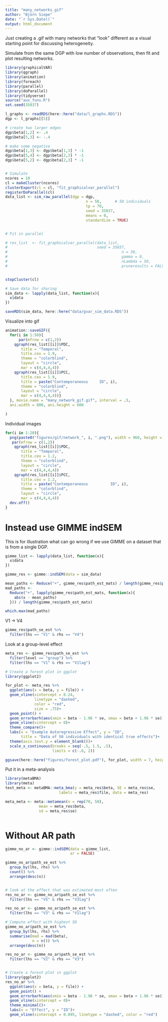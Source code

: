 ```yaml
---
title: "many_networks_gif"
author: "Björn Siepe"
date: "`r Sys.Date()`"
output: html_document
---
```


Just creating a .gif with many networks that "look" different as a visual starting point for discussing heterogeneity. 

Simulate from the same DGP with low number of observations, then fit and plot resulting networks.

```r
library(graphicalVAR)
library(qgraph)
library(animation)
library(foreach)
library(parallel)
library(doParallel)
library(tidyverse)
source("aux_funs.R")
set.seed(35037)

l_graphs <- readRDS(here::here("data/l_graphs.RDS"))
dgp <- l_graphs[[5]]

# create two larger edges
dgp$beta[1,2] <- .4
dgp$beta[5,3] <- -.4

# make some negative
dgp$beta[1,3] <- dgp$beta[1,3] * -1
dgp$beta[5,4] <- dgp$beta[2,3] * -1
dgp$beta[5,2] <- dgp$beta[2,3] * -1


# Simulate
ncores = 10
cl = makeCluster(ncores)
clusterExport(cl = cl, "fit_graphicalvar_parallel")
registerDoParallel(cl)
data_list <- sim_raw_parallel(dgp = dgp,
                                    n = 50,      # 50 individuals
                                    tp = 70,
                                    seed = 35037,
                                    means = 0,
                                    standardize = TRUE)


# Fit in parallel

# res_list  <- fit_graphicalvar_parallel(data_list,
#                                        seed = 35037,
#                                                   n = 50,
#                                                   gamma = 0,
#                                                   nLambda = 50, 
#                                                   pruneresults = FALSE)


stopCluster(cl)

# Save data for sharing
sim_data <- lapply(data_list, function(x){
  x$data
})

saveRDS(sim_data, here::here("data/gvar_sim_data.RDS"))
```


Visualize into gif

```r

animation::saveGIF({
  for(i in 1:50){
      par(mfrow = c(1,2))
    qgraph(res_list[[i]]$PDC, 
       title = "Temporal", 
       title.cex = 1.9,
       theme = "colorblind", 
       layout = "circle", 
       mar = c(4,4,4,4))
    qgraph(res_list[[i]]$PCC, 
       title.cex = 1.9,
       title = paste("Contemporaneous     ID", i), 
       theme = "colorblind", 
       layout = "circle", 
       mar = c(4,4,4,4))}
  }, movie.name = "many_network_gif.gif", interval = .5,
  ani.width = 800, ani.height = 600

)


```

Individual images

```r
for(i in 1:20){
  png(paste0("figures/gif/network_", i, ".png"), width = 960, height = 960, res = 150) 
   par(mfrow = c(1,2))
    qgraph(res_list[[i]]$PDC, 
       title = "Temporal", 
       title.cex = 1.2,
       theme = "colorblind", 
       layout = "circle", 
       mar = c(4,4,4,4))
    qgraph(res_list[[i]]$PCC, 
       title.cex = 1.2,
       title = paste("Contemporaneous          ID", i), 
       theme = "colorblind", 
       layout = "circle", 
       mar = c(4,4,4,4))
  dev.off()
}

```


# Instead use GIMME indSEM
This is for illustration what can go wrong if we use GIMME on a dataset that is from a single DGP. 

```r
gimme_list <- lapply(data_list, function(x){
  x$data
})

gimme_res <- gimme::indSEM(data = sim_data)

mean_paths <- Reduce("+", gimme_res$path_est_mats) / length(gimme_res$path_est_mats)
mad_paths <- 
  Reduce("+", lapply(gimme_res$path_est_mats, function(x){
    abs(x - mean_paths)
  })) / length(gimme_res$path_est_mats)

which.max(mad_paths)
```
V1 -> V4
```r
gimme_res$path_se_est %>% 
  filter(lhs == "V1" & rhs == "V4")
```

Look at a group-level effect
```r
meta_res <- gimme_res$path_se_est %>% 
  filter(level == "group") %>% 
  filter(lhs == "V1" & rhs == "V1lag")

# Create a forest plot in ggplot
library(ggplot2)

for_plot <- meta_res %>% 
  ggplot(aes(x = beta, y = file)) +
  geom_vline(xintercept = 0.24, 
             linetype = "dashed", 
             color = "red",
             size = .75)+
  geom_point() +
  geom_errorbarh(aes(xmin = beta - 1.96 * se, xmax = beta + 1.96 * se)) +
  geom_vline(xintercept = 0)+
  theme_compare()+
  labs(x = "Example Autoregressive Effect", y = "ID",
       title = "Data of 50 individuals with identical true effects")+
  theme(axis.text.y = element_blank())+
  scale_x_continuous(breaks = seq(-.5, 1.5, .5),
                     limits = c(-.6, 2))

ggsave(here::here("figures/forest_plot.pdf"), for_plot, width = 7, height = 7)

```

Put it in a meta-analysis
```r
library(metaBMA)
library(meta)
test_meta <- metaBMA::meta_bma(y = meta_res$beta, SE = meta_res$se,
                        labels = meta_res$file, data = meta_res)

meta_meta <- meta::metamean(n = rep(70, 50), 
               mean = meta_res$beta, 
               sd = meta_res$se)



```



# Without AR path

```r
gimme_no_ar <- gimme::indSEM(data = gimme_list, 
                             ar = FALSE)

gimme_no_ar$path_se_est %>% 
  group_by(lhs, rhs) %>% 
  count() %>% 
  arrange(desc(n))


# look at the effect that was estimated most often 
res_no_ar <- gimme_no_ar$path_se_est %>% 
  filter(lhs == "V5" & rhs == "V3lag")

res_no_ar <- gimme_no_ar$path_se_est %>% 
  filter(lhs == "V3" & rhs == "V1lag")

# Compute effect with highest SD
gimme_no_ar$path_se_est %>% 
  group_by(lhs, rhs) %>% 
  summarise(mad = mad(beta),
            n = n()) %>% 
  arrange(desc(n))

res_no_ar <- gimme_no_ar$path_se_est %>% 
  filter(lhs == "V2" & rhs == "V3")


# Create a forest plot in ggplot
library(ggplot2)
res_no_ar %>% 
  ggplot(aes(x = beta, y = file)) +
  geom_point() +
  geom_errorbarh(aes(xmin = beta - 1.96 * se, xmax = beta + 1.96 * se)) +
  geom_vline(xintercept = 0)+
  theme_minimal()+
  labs(x = "Effect", y = "ID")+
  geom_vline(xintercept = 0.095, linetype = "dashed", color = "red")




```


